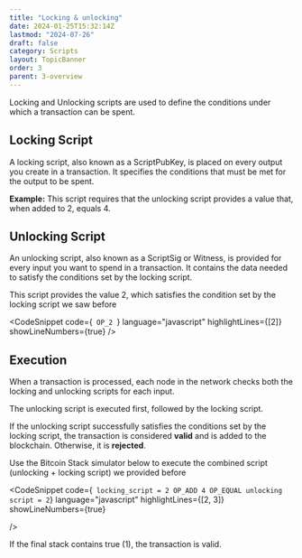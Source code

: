 ```yaml
---
title: "Locking & unlocking"
date: 2024-01-25T15:32:14Z
lastmod: "2024-07-26"
draft: false
category: Scripts
layout: TopicBanner
order: 3
parent: 3-overview
---
```


Locking and Unlocking scripts are used to define the conditions under which a transaction can be spent.

## Locking Script

A locking script, also known as a ScriptPubKey, is placed on every output you create in a transaction. It specifies the conditions that must be met for the output to be spent.

<div className="dark:hidden">
  <SvgDisplay
    src="/bitcoin-topics/static/images/topics/overview/lock-script.svg"
    width="90%"
    height="auto"
  />
</div>
<div className="hidden dark:block">
  <SvgDisplay
    src="/bitcoin-topics/static/images/topics/overview/dark-lock-script.svg"
    width="90%"
    height="auto"
  />
</div>

**Example:** This script requires that the unlocking script provides a value that, when added to 2, equals 4.

## Unlocking Script

An unlocking script, also known as a ScriptSig or Witness, is provided for every input you want to spend in a transaction. It contains the data needed to satisfy the conditions set by the locking script.

<div className="dark:hidden">
  <SvgDisplay
    src="/bitcoin-topics/static/images/topics/overview/unlock-script.svg"
    width="90%"
    height="auto"
  />
</div>
<div className="hidden dark:block">
  <SvgDisplay
    src="/bitcoin-topics/static/images/topics/overview/dark-unlock-script.svg"
    width="90%"
    height="auto"
  />
</div>

This script provides the value 2, which satisfies the condition set by the locking script we saw before

<CodeSnippet
    code={` 
  OP_2 
`}
    language="javascript"
    highlightLines={[2]}
    showLineNumbers={true}
/>
## Execution

When a transaction is processed, each node in the network checks both the locking and unlocking scripts for each input.

The unlocking script is executed first, followed by the locking script.

If the unlocking script successfully satisfies the conditions set by the locking script, the transaction is considered **valid** and is added to the blockchain. Otherwise, it is **rejected**.

<div className="dark:hidden">
  <SvgDisplay
    src="/bitcoin-topics/static/images/topics/overview/lock-unlock.svg"
    width="100%"
    height="auto"
  />
</div>
<div className="hidden dark:block">
  <SvgDisplay
    src="/bitcoin-topics/static/images/topics/overview/dark-lock-unlock.svg"
    width="100%"
    height="auto"
  />
</div>

Use the Bitcoin Stack simulator below to execute the combined script (unlocking + locking script) we provided before

<CodeSnippet 
  code={` 
  locking_script = 2 OP_ADD 4 OP_EQUAL
  unlocking script = 2
`}
  language="javascript"
  highlightLines={[2, 3]}
  showLineNumbers={true}

/>

If the final stack contains true (1), the transaction is valid.

<StackSimulator showOperations={true} />
